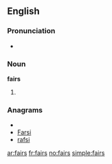 ==English==
===Pronunciation===
* {{homophones|fares}}

===Noun===
'''fairs'''

#{{plural of|[[fair]]}}

===Anagrams===
* {{alphagram|afirs}}
* [[Farsi#English|Farsi]]
* [[rafsi#English|rafsi]]


[[ar:fairs]]
[[fr:fairs]]
[[no:fairs]]
[[simple:fairs]]